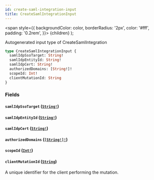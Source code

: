 ```yaml
---
id: create-saml-integration-input
title: CreateSamlIntegrationInput
---
```


<span
style={{
      backgroundColor: color,
      borderRadius: '2px',
      color: '#fff',
      padding: '0.2rem',
    }}>
{children}
</span>
);

Autogenerated input type of CreateSamlIntegration

```graphql
type CreateSamlIntegrationInput {
  samlIdpSsoTarget: String!
  samlIdpEntityId: String!
  samlIdpCert: String!
  authorizedDomains: [String!]!
  scopeId: Int!
  clientMutationId: String
}
```

### Fields

#### `samlIdpSsoTarget` ([`String!`](/api/scalars/string))

#### `samlIdpEntityId` ([`String!`](/api/scalars/string))

#### `samlIdpCert` ([`String!`](/api/scalars/string))

#### `authorizedDomains` ([`[String!]!`](/api/scalars/string))

#### `scopeId` ([`Int!`](/api/scalars/int))

#### `clientMutationId` ([`String`](/api/scalars/string))

A unique identifier for the client performing the mutation.
